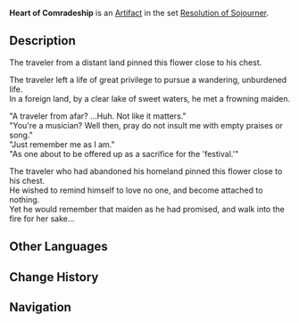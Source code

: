 {{Artifact Infobox
|image = Item Heart of Comradeship.png
|set   = Resolution of Sojourner
|piece = Flower of Life
}}
{{Description|A small cerulean flower with somebody's ribbon pinned to the stem.}}
'''Heart of Comradeship''' is an [[Artifact]] in the set [[Resolution of Sojourner]].

==Description==
The traveler from a distant land pinned this flower close to his chest.

The traveler left a life of great privilege to pursue a wandering, unburdened life.<br />In a foreign land, by a clear lake of sweet waters, he met a frowning maiden.

"A traveler from afar? ...Huh. Not like it matters."<br />"You're a musician? Well then, pray do not insult me with empty praises or song."<br />"Just remember me as I am."<br />"As one about to be offered up as a sacrifice for the 'festival.'"

The traveler who had abandoned his homeland pinned this flower close to his chest.<br />He wished to remind himself to love no one, and become attached to nothing.<br />Yet he would remember that maiden as he had promised, and walk into the fire for her sake...

==Other Languages==
{{Other Languages
|en      = Heart of Comradeship
|zhs     = 故人之心
|zhs_rm  = Gùrén zhī Xīn
|zht     = 故人之心
|zht_rm  = Gùrén zhī Xīn
|zh_tl   = Heart of the Old Friend
|ja      = 故人の心
|ja_rm   = Tabibito no Kokoro
|ja_tl   = Heart of the Traveler
|ko      = 옛 벗의 마음
|ko_rm   = 
|ko_tl   = 
|es      = Corazón de la Amistad
|es_tl   = Heart of Friendship 
|fr      = Fleur du Voyageur
|fr_tl   = Flower of the Traveler
|ru      = Сердце товарищества
|ru_tl   = Heart of Comradeship
|th      = Heart of Comradeship
|vi      = Trái Tim Của Cố Nhân
|vi_tl   = 
|de      = Sinn der Kameradschaft
|de_tl   = Sense of Camaraderie
|id      = Heart of Comradeship
|pt      = Coração de Camaradagem
|pt_tl   = 
}}

==Change History==
{{Change History|1.0}}

==Navigation==
{{Artifact Set Navbox|Resolution of Sojourner}}